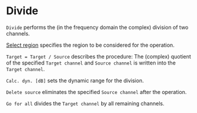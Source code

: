 # Divide

``Divide`` performs the (in the frequency domain the complex) division of two channels.

[Select region](/en/help/edit/region-control) specifies the region to be considered for the operation.

``Target = Target / Source`` describes the procedure: The (complex) quotient of the specified ``Target channel`` and ``Source channel`` is written into the ``Target channel``.

``Calc. dyn. [dB]`` sets the dynamic range for the division.

``Delete source`` eliminates the specified ``Source channel`` after the operation.

``Go for all`` divides the ``Target channel`` by all remaining channels.